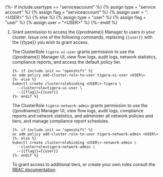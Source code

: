 {%- if include.usertype == "serviceaccount" %}
{% assign type = "service account" %}
{% assign flag = "serviceaccount" %}
{% assign user = "<NAMESPACE>:<USER\>" %}
{% else %}
{% assign type = "user" %}
{% assign flag = "user" %}
{% assign user = "<USER\>" %}
{%- endif %}

1. Grant permission to access the {{prodname}} Manager to users in your cluster. Issue one of the following
   commands, replacing `{{user}}` with the {{type}} you wish to grant access.

   The ClusterRole `tigera-ui-user` grants permission to use the {{prodname}} Manager UI, view flow
   logs, audit logs, network statistics, compliance reports, and access the default policy tier.

   ```
   {%- if include.init == "openshift" %}
   oc adm policy add-cluster-role-to-user tigera-ui-user <USER\>
   {%- else %}
   kubectl create clusterrolebinding <USER\>-tigera \
     --clusterrole=tigera-ui-user \
     --{{flag}}={{user}}
   {%- endif %}
   ```

   The ClusterRole `tigera-network-admin` grants permission to use the {{prodname}} Manager UI, view flow
   logs, audit logs, compliance reports and network statistics, and administer all network policies and tiers, and
   manage compliance report schedules.

   ```
   {%- if include.init == "openshift" %}
   oc adm policy add-cluster-role-to-user tigera-network-admin <USER\>
   {%- else %}
   kubectl create clusterrolebinding <USER\>-network-admin \
     --clusterrole=tigera-network-admin \
     --{{flag}}={{user}}
   {%- endif %}
   ```

   To grant access to additional tiers, or create your own roles consult the [RBAC documentation](/security/rbac-tiered-policies).
